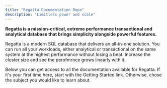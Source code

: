 ```yaml
---
title: "Regatta Documentation Repo"
description: "Limitless power and scale"
---
```


**Regatta is a mission-critical, extreme performance transactional and analytical database that brings simplicity alongside powerful features.**

Regatta is a modern SQL database that delivers an all-in-one solution. You can run all your workloads, either analytical or transactional on the same system at the highest performance without losing a beat. Increase the cluster size and see the perofmrnce grows linearly with it.

Below you can get access to all the documentation available for Regatta. If it's your first time here, start with the Getting Started link. Otherwise, chose the subject you would like to learn about.

<CardGroup cols={2}>
  <Card title="Getting Started Guide" icon="rocket" href="/prerequisites">
    
  </Card>
  <Card title="Linear Scaling" icon="chart-line" href="/linear-scaling/linear-scaling">
    
  </Card>
  <Card title="Drivers & Clients" icon="code" href="on-prem-getting-started-guide/connecting-to-regatta">
    
  </Card>
  <Card title="Cloud Deployments" icon="layer-group" href="/cloud-deployment/regatta-platform/regatta-platform">
    
  </Card>
  <Card title="Database Schema" icon="database" href="/sql/specification">
    
  </Card>
  <Card title="Optimizing Performance" icon="server" href="/table-index-best-practices/introduction/introduction">
    
  </Card>
</CardGroup>